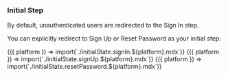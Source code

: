 
### Initial Step

By default, unauthenticated users are redirected to the Sign In step.

You can explicitly redirect to Sign Up or Reset Password as your initial step:

<Tabs>
  <TabItem title="Sign In">
    <Fragment>
      {({ platform }) => import(`./initialState.signIn.${platform}.mdx`)}
    </Fragment>
    <FlutterAuthenticatorExample
      initialStep={'signIn'}
    ></FlutterAuthenticatorExample>
  </TabItem>
  <TabItem title="Sign Up">
    <Fragment>
      {({ platform }) => import(`./initialState.signUp.${platform}.mdx`)}
    </Fragment>
    <FlutterAuthenticatorExample
      initialStep={'signUp'}
    ></FlutterAuthenticatorExample>
  </TabItem>
  <TabItem title="Reset Password">
    <Fragment>
      {({ platform }) => import(`./initialState.resetPassword.${platform}.mdx`)}
    </Fragment>
    <FlutterAuthenticatorExample
      initialStep={'resetPassword'}
    ></FlutterAuthenticatorExample>
  </TabItem>
</Tabs>

